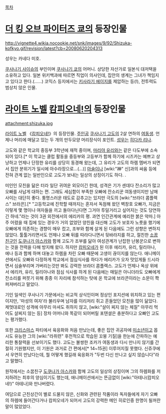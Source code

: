 [[목차]]
= [[더 킹 오브 파이터즈 쿄]]의 등장인물 =
http://vignette4.wikia.nocookie.net/snk/images/9/92/Shizuka-kofkyo.gif/revision/latest?cb=20080620204313

성우는 카네다 미호.

[[쿠사나기 사이슈]]의 부인이며 [[쿠사나기 쿄]]의 어머니. 상당한 자산가로 일본식 대저택을 소유하고 있다. 일본 위키백과에 따르면 직업이 의사인데, 집안의 생계는 그녀가 책임지고 있다고 한다.(......) 코믹스 등지에서는 [[키사라기 에이지]]를 제압하는 등(!), 전투력도 범상치 않은 인물.

= [[라이트 노벨]] [[캄피오네!]]의 등장인물 =
attachment:shizuka.jpg

[[라이트 노벨]] 《[[캄피오네!]]》의 등장인물. [[주인공]] [[쿠사나기 고도]]의 2살 연하의 [[여동생]]. 언제나 머리에 매달고 있는 두 개의 만두모양 머리장식이 포인트. [[성우]]는 [[히다카 리나]].

고도와 같은 학교의 중등부 3학년에 재적 중이며, [[마리야 유리]]와는 같은 다도부에 소속되어 있다.[* 이 학교는 클럽 활동을 중등부와 고등부가 함께 하기에 시즈카는 예쁘고 상냥하고 언제나 단정한 유리를 상당히 동경해 왔는데, 그 유리가 고도의 하렘 멤버가 되면서 집안 분위기가 일시에 아수라장으로...(…)] [[마술]]이나 [wiki:"神" 신]과의 싸움 등에 전혀 관계 없는 일반인으로 고도가 보내는 일상의 상징이기도 하다. . 

미인인 모친을 닮은 터라 일단 귀여운 외모이긴 한데, 성격은 기가 센데다 잔소리가 많고 오빠를 사납게 대하는 편. 그래도 세심함이 부족한 오빠에 잔소리꾼 여동생이지만 남매 사이는 대단히 좋다. 퉁명스러운 태도로 감추고는 있지만 극도의 [wiki:"브라더 콤플렉스" 브라콘].[* "고등학교에 진학할 때까지는 혼자서 독점해 왔던 벽창호 오빠가, 지금은 이렇게 몇 명이나 여자들을 끼고 돌아다닌다면 그거야 투덜거리고 싶어지는 것도 당연하긴 하네."라는 것이 3권 외전에서의 에리카의 평. 과연 인간관계에 예리한 붉은 악마.] 아주 어렸을 때 집에 있는 경우가 거의 없었던 양친을 대신해 고도가 보호자 노릇을 했기에 오빠에게 의존하는 경향이 매우 컸고, 조부와 함께 살게 된 다음에도 그런 성향은 변하지 않았다. 툴툴거리면서도 언제나 오빠 뒤를 따라다니면서 뒷바라지를 하고, 절친한 [[소꿉친구]]인 [[도쿠나가 아스카]]와 함께 고도가 조부를 닮아 여성관계가 난잡한 난봉꾼으로 변하는 것을 전력을 다해 방지해 왔다. 하지만 [[캄피오네]]가 된 이후 에리카, 유리, 릴리아나, 에나 등과 함께 하며 대놓고 하렘을 차린 오빠 때문에 고생이 끊이지를 않는다. 애니메이션에서도 오빠와 다정하게 학교에서 점심식사를 하다가 에리카가 오자 맛있게들 드시라면서 심술부리며 가버리는것만 봐도 강력한 브라더 콤플렉스. 고도가 언제나 옥상 위에서 에리카, 유리, 릴리아나와 점심 식사를 하게 된 다음에는 매일은 아니더라도 오빠에게 잔소리를 퍼붓기 위해 종종 이 자리에 참석하는 탓에 온 학교에 브라콘이라는 소문이 쫙 퍼져버리고 말았다.

기인 일색인 쿠사나기 가문에서는 비교적 상식인이며 정상인 포지션에 위치하고 있는 편이지만, '마성의 여자'라 불리우며 남자를 이리저리 쥐고 흔들었던 모친을 많이 닮았다. 제멋대로인 성격에 아무리 마셔도 취하지 않고, [wiki:"살이 찌지 않는 체질" 아무리 먹어도 살찌지 않는 등] 장차 어머니와 똑같이 되어버릴 포텐셜은 충분하다고 오빠인 고도는 평가했다.

또한 [[크리스마스]] 파티에서 육응화와 처음 만났는데, 좋은 집안 귀공자에 [[미소년]]이고 몹시도 유능한 그의  [wiki:"라취련" 후천적으로 학습된 꼬붕 기질]을 한눈에 간파하는 예리한 통찰력을 선보이기도 했다. 고도는 불쌍한 조카가 여동생과 다시 만나지 않기를 간절히 기원했지만, 이 기원은 과거로 간 편에서[* 14~15권] 이루어지질 못했다. 신쥬쿠에서 우연히 만났다는데, 뭘 어떻게 했길래 육응화가 "두번 다신 만나고 싶지 않습니다"라고 말했다.

원작에서는 소꿉친구 [[도쿠나가 아스카]]와 함께 고도의 일상의 상징이며 그의 하렘화를 저지하려는 최후의 양심이기도 했는데, 애니메이션에서는 뜬금없이 [wiki:"아테나(캄피오네!)" 아테나]와 만나버렸다.

여담으로 근친상간이 별로 드물지 않은, 신화와 관련된 작품이라 독자들에게 자기 오빠의 하렘에 들어간다거나 캄피오네가 되어서 고도의 강력한 메인 히로인중 한명이 될꺼란 말이 많았었다.
